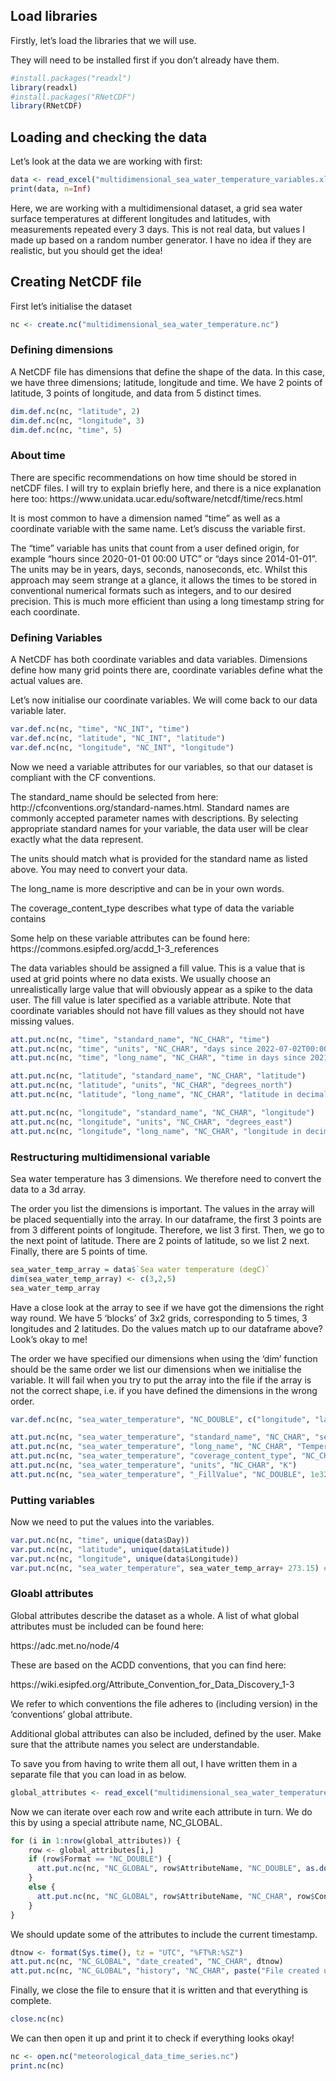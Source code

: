 ## Load libraries

Firstly, let's load the libraries that we will use.

They will need to be installed first if you don't already have them.

```r
#install.packages("readxl")
library(readxl)
#install.packages("RNetCDF")
library(RNetCDF)
```

## Loading and checking the data

Let's look at the data we are working with first:

```r
data <- read_excel("multidimensional_sea_water_temperature_variables.xlsx")
print(data, n=Inf)
```

Here, we are working with a multidimensional dataset, a grid sea water surface temperatures at different longitudes and latitudes, with measurements repeated every 3 days. This is not real data, but values I made up based on a random number generator. I have no idea if they are realistic, but you should get the idea!

##  Creating NetCDF file

First let's initialise the dataset

```r
nc <- create.nc("multidimensional_sea_water_temperature.nc")
```
### Defining dimensions

A NetCDF file has dimensions that define the shape of the data. In this case, we have three dimensions; latitude, longitude and time. We have 2 points of latitude, 3 points of longitude, and data from 5 distinct times.

```r
dim.def.nc(nc, "latitude", 2)
dim.def.nc(nc, "longitude", 3)
dim.def.nc(nc, "time", 5)
```

### About time

There are specific recommendations on how time should be stored in netCDF files. I will try to explain briefly here, and there is a nice explanation here too: https://www.unidata.ucar.edu/software/netcdf/time/recs.html

It is most common to have a dimension named "time" as well as a coordinate variable with the same name. Let's discuss the variable first.

The "time" variable has units that count from a user defined origin, for example "hours since 2020-01-01 00:00 UTC" or "days since 2014-01-01". The units may be in years, days, seconds, nanoseconds, etc. Whilst this approach may seem strange at a glance, it allows the times to be stored in conventional numerical formats such as integers, and to our desired precision. This is much more efficient than using a long timestamp string for each coordinate.

### Defining Variables

A NetCDF has both coordinate variables and data variables. Dimensions define how many grid points there are, coordinate variables define what the actual values are. 

Let's now initialise our coordinate variables. We will come back to our data variable later.

```r
var.def.nc(nc, "time", "NC_INT", "time")
var.def.nc(nc, "latitude", "NC_INT", "latitude")
var.def.nc(nc, "longitude", "NC_INT", "longitude")
```

Now we need a variable attributes for our variables, so that our dataset is compliant with the CF conventions. 

The standard_name should be selected from here: http://cfconventions.org/standard-names.html. Standard names are commonly accepted parameter names with descriptions. By selecting appropriate standard names for your variable, the data user will be clear exactly what the data represent.

The units should match what is provided for the standard name as listed above. You may need to convert your data.

The long_name is more descriptive and can be in your own words.

The coverage_content_type describes what type of data the variable contains

Some help on these variable attributes can be found here: https://commons.esipfed.org/acdd_1-3_references

The data variables should be assigned a fill value. This is a value that is used at grid points where no data exists. We usually choose an unrealistically large value that will obviously appear as a spike to the data user. The fill value is later specified as a variable attribute. Note that coordinate variables should not have fill values as they should not have missing values.

```r
att.put.nc(nc, "time", "standard_name", "NC_CHAR", "time")
att.put.nc(nc, "time", "units", "NC_CHAR", "days since 2022-07-02T00:00:00Z") # Units for time must be in this format.
att.put.nc(nc, "time", "long_name", "NC_CHAR", "time in days since 2021-07-05")

att.put.nc(nc, "latitude", "standard_name", "NC_CHAR", "latitude")
att.put.nc(nc, "latitude", "units", "NC_CHAR", "degrees_north") 
att.put.nc(nc, "latitude", "long_name", "NC_CHAR", "latitude in decimal degrees north")

att.put.nc(nc, "longitude", "standard_name", "NC_CHAR", "longitude")
att.put.nc(nc, "longitude", "units", "NC_CHAR", "degrees_east") 
att.put.nc(nc, "longitude", "long_name", "NC_CHAR", "longitude in decimal degrees east")
```

### Restructuring multidimensional variable

Sea water temperature has 3 dimensions. We therefore need to convert the data to a 3d array.

The order you list the dimensions is important. The values in the array will be placed sequentially into the array. In our dataframe, the first 3 points are from 3 different points of longitude. Therefore, we list 3 first. Then, we go to the next point of latitude. There are 2 points of latitude, so we list 2 next. Finally, there are 5 points of time. 

```r
sea_water_temp_array = data$`Sea water temperature (degC)`
dim(sea_water_temp_array) <- c(3,2,5)
sea_water_temp_array
```

Have a close look at the array to see if we have got the dimensions the right way round. We have 5 'blocks' of 3x2 grids, corresponding to 5 times, 3 longitudes and 2 latitudes. Do the values match up to our dataframe above? Look's okay to me! 

The order we have specified our dimensions when using the 'dim' function should be the same order we list our dimensions when we initialise the variable. It will fail when you try to put the array into the file if the array is not the correct shape, i.e. if you have defined the dimensions in the wrong order.

```r
var.def.nc(nc, "sea_water_temperature", "NC_DOUBLE", c("longitude", "latitude", "time"))

att.put.nc(nc, "sea_water_temperature", "standard_name", "NC_CHAR", "sea_surface_skin_temperature")
att.put.nc(nc, "sea_water_temperature", "long_name", "NC_CHAR", "Temperature of sea water directly below the surface")
att.put.nc(nc, "sea_water_temperature", "coverage_content_type", "NC_CHAR", "physicalMeasurement")
att.put.nc(nc, "sea_water_temperature", "units", "NC_CHAR", "K")
att.put.nc(nc, "sea_water_temperature", "_FillValue", "NC_DOUBLE", 1e32)
```

### Putting variables

Now we need to put the values into the variables.

```r
var.put.nc(nc, "time", unique(data$Day))
var.put.nc(nc, "latitude", unique(data$Latitude))
var.put.nc(nc, "longitude", unique(data$Longitude))
var.put.nc(nc, "sea_water_temperature", sea_water_temp_array+ 273.15) # Converting to preferred units defined by the standard_name
```

### Gloabl attributes

Global attributes describe the dataset as a whole. A list of what global attributes must be included can be found here:

https://adc.met.no/node/4

These are based on the ACDD conventions, that you can find here:

https://wiki.esipfed.org/Attribute_Convention_for_Data_Discovery_1-3

We refer to which conventions the file adheres to (including version) in the 'conventions' global attribute.

Additional global attributes can also be included, defined by the user. Make sure that the attribute names you select are understandable. 

To save you from having to write them all out, I have written them in a separate file that you can load in as below.

```r
global_attributes <- read_excel("multidimensional_sea_water_temperature_global_attributes.xlsx")
```

Now we can iterate over each row and write each attribute in turn. We do this by using a special attribute name, NC_GLOBAL. 

```r
for (i in 1:nrow(global_attributes)) {
    row <- global_attributes[i,]
    if (row$Format == "NC_DOUBLE") {
      att.put.nc(nc, "NC_GLOBAL", row$AttributeName, "NC_DOUBLE", as.double(row$Content))  
    }
    else {
      att.put.nc(nc, "NC_GLOBAL", row$AttributeName, "NC_CHAR", row$Content)
    }
}
```

We should update some of the attributes to include the current timestamp.

```r
dtnow <- format(Sys.time(), tz = "UTC", "%FT%R:%SZ")
att.put.nc(nc, "NC_GLOBAL", "date_created", "NC_CHAR", dtnow)
att.put.nc(nc, "NC_GLOBAL", "history", "NC_CHAR", paste("File created using RNetCDF in R at",dtnow))
```

Finally, we close the file to ensure that it is written and that everything is complete.

```r
close.nc(nc)
```

We can then open it up and print it to check if everything looks okay!

```r
nc <- open.nc("meteorological_data_time_series.nc")
print.nc(nc)
```
